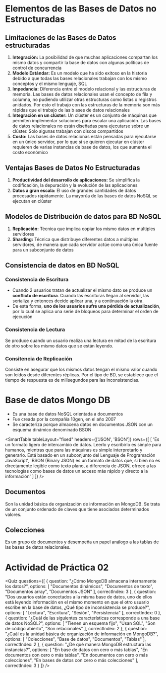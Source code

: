 # Elementos de las Bases de Datos no Estructuradas

## Limitaciones de las Bases de Datos estructuradas

1. **Integración:** La posibilidad de que muchas aplicaciones compartan los mismo datos y compartir la base de datos con algunas políticas de control de concurrencia
2. **Modelo Estándar:** Es un modelo que ha sido exitoso en la historia debido a que todas las bases relacionales trabajan con los mismo conceptos y el mismo lenguaje, SQL
3. **Impedancia:** Diferencia entre el modelo relacional y las estructuras de memoria. Las bases de datos relacionales usan el concepto de fila y columna, no pudiendo utilizar otras estructuras como listas o registros anidados. Por esto el trabajo con las estructuras de la memoria son más rápidas que el trabajo de las b ases de datos relacionales
4. **Integración en un clúster:** Un clúster es un conjunto de máquinas que permiten implementar soluciones para escalar una aplicación. Las bases de datos relacionales no están diseñadas para ejecutarse sobre un clúster. Solo algunas trabajan con discos compartidos
5. **Costo:** Las bases de datos relacionas están pensadas para ejecutarse en un único servidor, por lo que si se quieren ejecutar en clúster requieren de varias instancias de base de datos, los que aumenta el costo económico

## Ventajas Bases de Datos No Estructuradas

1. **Productividad del desarrollo de aplicaciones:** Se simplifica la codificación, la depuración y la evolución de las aplicaciones
2. **Datos a gran escala:** El uso de grandes cantidades de datos procesados rápidamente. La mayorúa de las bases de datos NoSQL se ejecutan en clúster

## Modelos de Distribución de datos para BD NoSQL

1. **Replicación:** Técnica que implica copiar los mismo datos en múltiples servidores
2. **Sharding:** Técnica que distribuye diferentes datos a múltiples servidores, de manera que cada servidor actúe como una única fuente para un subconjunto de datos

## Consistencia de datos en BD NoSQL

### Consistencia de Escritura
- Cuando 2 usuarios tratan de actualizar el mismo dato se produce un **conflicto de escritura**. Cuando las escrituras llegan al servidor, las serializa y entonces decide aplicar una, y a continuación la otra.
- De esta forma, **uno de los usuarios sufre una pérdida de actualización**, por lo cual se aplica una serie de bloqueos para determinar el orden de ejecución

### Consistencia de Lectura
Se produce cuando un usuario realiza una lectura en mitad de la escritura de otro sobre los mismo datos que se están leyendo.

### Consitencia de Replicación
Consiste en asegurar que los mismos datos tengan el mismo valor cuando son leídos desde diferentes réplicas. Por el tipo de BD, se establece que el tiempo de respuesta es de milisegundos para las inconsistencias.

# Base de datos Mongo DB

- Es una base de datos NoSQL orientada a documentos
- Fue creada por la compañía 10gen, en el año 2007
- Se caracteriza porque almacena datos en documentos JSON con un esquema dinámico denominado BSON

<SmartTable
	tableLayout="fixed"
	headers={['JSON', 'BSON']}
	rows={[
		[
			'Es un formato ligero de intercambio de datos. Leerlo y escribirlo es simple para humanos, mientras que para las máquinas es simple interpretarlo y generarlo. Está basado en un subconjunto del Lenguaje de Programación JavaScript',
			'BSON (Binary JSON) es un formato de datos que, si bien no es directamente legible como texto plano, a diferencia de JSON, ofrece a las tecnologías como bases de datos un acceso más rápido y directo a la información'
		]
	]}
/>

## Documentos
Son la unidad básica de organización de información en MongoDB. Se trata de un conjunto ordenado de claves que tiene asociados determinados valores.

## Colecciones
Es un grupo de documentos y desempeña un papel análogo a las tablas de las bases de datos relacionales.

# Actividad de Práctica 02

<Quiz questions={[
  {
    question: "¿Cómo MongoDB almacena internamente los datos?",
    options: [
      "Documentos dinámicos",
      "Documentos de texto",
      "Documentos array",
      "Documentos JSON"
    ],
    correctIndex: 3
  },
  {
    question: "Dos usuarios están conectados a la misma base de datos, uno de ellos está leyendo información en el mismo momento en que el otro usuario escribe en la base de datos, ¿Qué tipo de inconsistencia se produce?",
    options: [
      "Lectura",
      "Escritura",
      "Sesión",
      "Persistencia"
    ],
    correctIndex: 0
  },
  {
    question: "¿Cuál de las siguientes características corresponde a una base de datos NoSQL?",
    options: [
      "Tienen un esquema fijo",
      "Usan SQL",
      "Son de código abierto",
      "Son relacionales"
    ],
    correctIndex: 2
  },
  {
    question: "¿Cuál es la unidad básica de organización de información en MongoDB?",
    options: [
      "Colecciones",
      "Base de datos",
      "Documentos",
      "Tablas"
    ],
    correctIndex: 2
  },
  {
    question: "¿De qué manera MongoDB estructura las instancias?",
    options: [
      "En base de datos con cero o más tablas",
      "En documentos con cero o más tablas",
      "En documentos con cero o más colecciones",
      "En bases de datos con cero o más colecciones"
    ],
    correctIndex: 3
  }
]} />